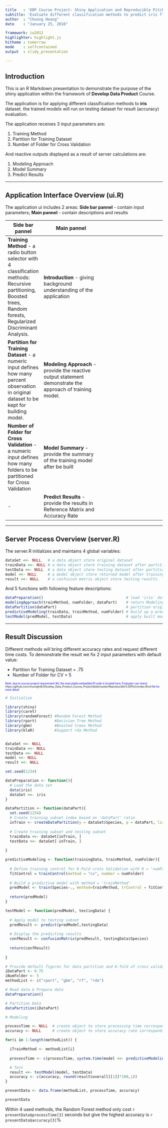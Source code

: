 ```yaml
---
title   : 'DDP Course Project: Shiny Application and Reproducible Pitch'
subtitle: 'Evaluate different classification methods to predict iris flower species'
author  : "Chuong Hoang"
date    : "January 25, 2016"

framework: io2012
highlighter: highlight.js
hitheme : tomorrow
mode    : selfcontained
output  : slidy_presentation

---
```


## Introduction

This is an R Markdown presentation to demonstrate the purpose of the shiny application within the framework of <b>Develop Data Product</b> Course. 

The application is for applying different classification methods to <b>iris</b> dataset. the trained models will  run on testing dataset for result (accuracy) evaluation.  

The application receives 3 input parameters are:

1. Training Method
2. Partition for Training Dataset
3. Number of Folder for Cross Validation

And reactive outputs displayed as a result of server calculations are:

1. Modeling Approach
2. Model Summary
3. Predict Results

---

## Application Interface Overview (ui.R)

The application ui includes 2 areas: <b>Side bar pannel</b> - contain input parameters; <b>Main pannel</b> - contain descriptions and results

   |Side bar pannel    |Main pannel
---|-------------------|-----------------------
   | <b>Training Method</b> - a radio button selector with 4 classification methods: Recursive partitioning, Boosted trees, Random forests, Regularized Discriminant Analysis. | <b>Introduction</b> - giving background understanding of the application
   | <b>Partition for Training Dataset</b> - a numeric input defines how many percent observation in original dataset to be kept for building model. | <b>Modeling Approach</b> - provide the reactive output statement demonstrate the approach of training model.
   | <b>Number of Folder for Cross Validation</b> - a numeric input defines how many folders to be partitioned for Cross Validation | <b>Model Summary</b> - provide the summary of the training model after be built
   | - | <b>Predict Results</b> - provide the results in Reference Matrix and Accuracy Rate

---

## Server Process Overview (server.R)

The server.R initializes and maintains 4 global variables:

```r
dataSet <<- NULL   # a data object store original dataset
trainData <<- NULL # a data object store training dataset after partition
testData <<- NULL  # a data object store testing dataset after partition
model <<- NULL     # a model object store returned model after training
result <<- NULL    # a confusion matrix object store testing results
```

And 5 functions with following feature descriptions:

```r
dataPreparation()                                     # load 'iris' dataset to 'dataSet' object
modelingApproach(trainMethod, numFolder, dataPart)    # return Modeling Approach Statement
dataPartition(dataPart)                               # partition original dataset
predictiveModeling(trainData, trainMethod, numFolder) # build up a predictive model
testModel(predModel, testData)                        # apply built model to testData set
```

---

## Result Discussion

Different methods will bring different accuracy rates and request different time costs. To demonstrate the result we fix 2 input parameters with default value:

* Partition for Training Dataset = .75
* Number of Folder for CV = 5

<p style="font-size:60%; color:blue;"> Note: due to course project requirement #4, the executable embedded R code is located here. Evaluator can check <a>https://github.com/chuonghdh/Develop_Data_Product_Course_Project/blob/master/Reproducible%20Pitch/index.Rmd</a> file for more detail </p>

```r
# Initialize

library(shiny)
library(caret)
library(randomForest) #Random Forest Method  
library(rpart)        #Decision Tree Method
library(gbm)          #Boosted trees Method
library(klaR)         #Support rda Method


dataSet <<- NULL
trainData <<- NULL
testData <<- NULL
model <<- NULL
result <<- NULL

set.seed(1234)

dataPreparation <- function(){
  # Load the data set
  data(iris)
  dataSet <<- iris
}

dataPartition <- function(dataPart){
  set.seed(1234)
  # Create training subset index based on 'dataPart' ratio
  inTrain <- createDataPartition(y = dataSet$Species, p = dataPart, list = FALSE)
  
  # Create training subset and testing subset
  trainData <<- dataSet[inTrain, ]
  testData <<- dataSet[-inTrain, ]
  
}

predictiveModeling <- function(trainingData, trainMethod, numFolder){
  
  # Define training control for K-Fold cross Validation with K = 'numFolder'
  fitControl = trainControl(method = "cv", number = numFolder)
  
  # Build a predictive model with method = 'trainMethod'
  predModel <- train(Species~., method=trainMethod, trControl = fitControl, data=trainingData)
  
  return(predModel)
}

testModel <- function(predModel, testingData) {
  
  # Apply model to testing subset
  predResult <- predict(predModel,testingData)
  
  # Display the predicting results
  confResult <- confusionMatrix(predResult, testingData$Species)
  
  return(confResult)
  
}

# Provide default figures for data partition and K-fold of cross validation
iDataPart <- 0.75 
iNumFolder <- 5
methodList <- c("rpart", "gbm", "rf", "rda")

# Read data & Prepare data
dataPreparation()

# Partition Data
dataPartition(iDataPart)

# Modeling

processTime <- NULL  # create object to store processing time corresponding to each training method
accuracy <- NULL     # create object to store accuracy rate corresponding to each training method

for(i in 1:length(methodList)) {

  iTrainMethod <- methodList[i]
  
  processTime <- c(processTime, system.time(model <<- predictiveModeling(trainData,iTrainMethod, iNumFolder))[3])

  # Test
  result <<- testModel(model, testData)
  accuracy <- c(accuracy, round(result$overall[[1]]*100,1))
}      

presentData <- data.frame(methodList, processTime, accuracy)

```


```r
presentData
```

Within 4 used methods, the Random Forest method only cost `r presentData$processTime[3]` seconds but give the highest accuracy is `r presentData$accuracy[3]`%

